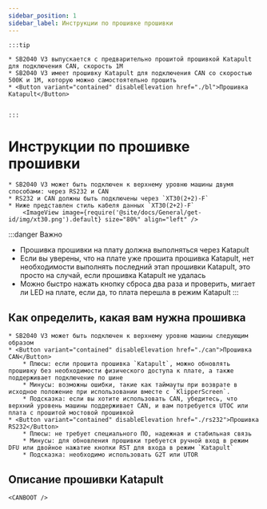 ```yaml
---
sidebar_position: 1
sidebar_label: Инструкции по прошивке прошивки
---
```









    :::tip

    * SB2040 V3 выпускается с предварительно прошитой прошивкой Katapult для подключения CAN, скорость 1M
    * SB2040 V3 имеет прошивку Katapult для подключения CAN со скоростью 500K и 1M, которую можно самостоятельно прошить
    * <Button variant="contained" disableElevation href="./bl">Прошивка Katapult</Button>


    :::

# Инструкции по прошивке прошивки

    * SB2040 V3 может быть подключен к верхнему уровню машины двумя способами: через RS232 и CAN
    * RS232 и CAN должны быть подключены через `XT30(2+2)-F`
    * Ниже представлен стиль кабеля данных `XT30(2+2)-F`
        <ImageView image={require('@site/docs/General/get-id/img/xt30.png').default} size="80%" align="left" />

:::danger Важно
* Прошивка прошивки на плату должна выполняться через Katapult
* Если вы уверены, что на плате уже прошита прошивка Katapult, нет необходимости выполнять последний этап прошивки Katapult, это просто на случай, если прошивка Katapult не удалась
* Можно быстро нажать кнопку сброса два раза и проверить, мигает ли LED на плате, если да, то плата перешла в режим Katapult
:::

## Как определить, какая вам нужна прошивка

    * SB2040 V3 может быть подключен к верхнему уровню машины следующим образом
    * <Button variant="contained" disableElevation href="./can">Прошивка CAN</Button>
        * Плюсы: если прошита прошивка `Katapult`, можно обновлять прошивку без необходимости физического доступа к плате, а также поддерживает подключение по шине
        * Минусы: возможны ошибки, такие как таймауты при возврате в исходное положение при использовании вместе с `KlipperScreen`.
        * Подсказка: если вы хотите использовать CAN, убедитесь, что верхний уровень машины поддерживает CAN, и вам потребуется UTOC или плата с прошитой мостовой прошивкой
    * <Button variant="contained" disableElevation href="./rs232">Прошивка RS232</Button>
        * Плюсы: не требует специального ПО, надежная и стабильная связь
        * Минусы: для обновления прошивки требуется ручной вход в режим DFU или двойное нажатие кнопки RST для входа в режим `Katapult`
        * Подсказка: необходимо использовать G2T или UTOR

## Описание прошивки Katapult

    
    <CANBOOT />